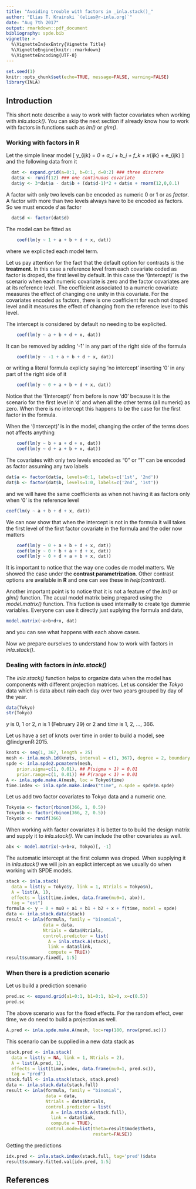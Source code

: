 ```yaml
---
title: "Avoiding trouble with factors in _inla.stack()_"
author: "Elias T. Krainski `(elias@r-inla.org)`"
date: "Aug 7th 2017"
output: rmarkdown::pdf_document
bibliography: spde.bib
vignette: >
  %\VignetteIndexEntry{Vignette Title}
  %\VignetteEngine{knitr::rmarkdown}
  %\VignetteEncoding{UTF-8} 
---
```


```r
set.seed(1)
knitr::opts_chunk$set(echo=TRUE, message=FALSE, warning=FALSE)
library(INLA)
```

## Introduction

This short note describe a way to work with factor covariates
when working with _inla.stack()_. 
You can skip the next section if already know how to work with 
factors in functions such as _lm()_ or _glm()_.

### Working with factors in **R**

Let the simple linear model 
\[ y_{ijk} = \mu_0 + a_i + b_j + f_k + \beta x_{ijk} + e_{ijk} \]
and the following data from it 
```r
  dat <- expand.grid(a=0:1, b=0:1, d=0:2) ### three discrete
  dat$x <- runif(12) ### one continuous covariate
  dat$y <- 3*dat$a - dat$b + (dat$d-1)*2 + dat$x + rnorm(12,0,0.1)
```

A factor with only two levels can be encoded 
as numeric $0$ or $1$ or as _factor_. 
A factor with more than two levels always 
have to be encoded as factors. 
So we must encode $d$ as factor 
```r
  dat$d <- factor(dat$d) 
```

The model can be fitted as
```r
	coef(lm(y ~ 1 + a + b + d + x, dat))
```
where we explicited each model term. 

Let us pay attention for the fact that the 
default option for contrasts is the **treatment**. 
In this case a reference level from each covariate 
coded as factor is droped, the first level by default. 
In this case the '(Intercept)' is the scenario when 
each numeric covariate is zero and the factor covariates 
are at its reference level. 
The coefficient associated to a numeric covariate 
measures the effect of changing one unity in this covariate. 
For the covariates encoded as factors, there is one 
coefficient for each not droped level and it measures the 
effect of changing from the reference level to this level. 

The intercept is considered by default 
no needing to be explicited. 
```r
	coef(lm(y ~ a + b + d + x, dat))
```
It can be removed by adding '-1' in any part of the 
right side of the formula 
```r
	coef(lm(y ~ -1 + a + b + d + x, dat))
```
or writing a literal formula explicty saying 'no intercept' 
inserting '0' in any part of the right side of it 
```r
	coef(lm(y ~ 0 + a + b + d + x, dat))
```
Notice that the '(Intercept)' from before is now 'd0' 
because it is the scenario for the first level in 'd' 
and when all the other terms (all numeric) as zero. 
When there is no intercept this happens to be the case 
for the first factor in the formula. 

When the '(Intercept)' is in the model, changing the order 
of the terms does not affects anything 
```r
	coef(lm(y ~ b + a + d + x, dat))
	coef(lm(y ~ d + a + b + x, dat))
```

The covariates with only two levels encoded as "0" or "1" 
can be encoded as factor assuming any two labels 
```r
dat$a <- factor(dat$a, levels=0:1, labels=c('1st', '2nd'))
dat$b <- factor(dat$b, levels=1:0, labels=c('2nd', '1st'))
```
and we will have the same coefficients as when not having 
it as factors only when '0' is the reference level
```r
coef(lm(y ~ a + b + d + x, dat))
```

We can now show that when the intercept is not in the formula 
it will takes the first level of the first factor covariate 
in the formula and the oder now matters
```r
	coef(lm(y ~ 0 + a + b + d + x, dat))
	coef(lm(y ~ 0 + b + a + d + x, dat))
	coef(lm(y ~ 0 + d + a + b + x, dat))
```

It is important to notice that 
the way one codes de model matters. 
We showed the case under the **contrast parametrization**. 
Other contrast options are available in **R** 
and one can see these in _help(contrast)_. 

Another important point is to notice that it is not a feature 
of the _lm()_ or _glm()_ function. 
The acual model matrix being prepared using the _model.matrix()_ 
function. 
This fuction is used internally to create tge dummie variables. 
Everyone can use it directly just suplying the formula and data, 
```r
model.matrix(~a+b+d+x, dat) 
```
and you can see what happens with each above cases.

Now we prepare ourselves to understand how to work with 
factors in _inla.stack()_. 

### Dealing with factors in _inla.stack()_ 

The _inla.stack()_ function helps to organize 
data when the model has components with 
different projection matrices. 
Let us consider the _Tokyo_ data which is 
data about rain each day over two years 
grouped by day of the year. 
```r
data(Tokyo)
str(Tokyo)
``` 
$y$ is $0$, $1$ or $2$, 
$n$ is $1$ (February 29) or $2$ 
and $time$ is $1$, $2$, ..., $366$. 

Let us have a set of knots over time in order to build 
a model, see @lindgrenR:2015. 

```r
knots <- seq(1, 367, length = 25)
mesh <- inla.mesh.1d(knots, interval = c(1, 367), degree = 2, boundary = "cyclic")
spde <- inla.spde2.pcmatern(mesh, 
    prior.sigma=c(1, 0.01), ## P(sigma > 1) = 0.01
    prior.range=c(1, 0.01)) ## P(range < 1) = 0.01
A <- inla.spde.make.A(mesh, loc = Tokyo$time)
time.index <- inla.spde.make.index("time", n.spde = spde$n.spde)
```
Let us add two factor covariates to Tokyo data and a numeric one. 
```r
Tokyo$a <- factor(rbinom(366, 1, 0.5))
Tokyo$b <- factor(rbinom(366, 2, 0.5))
Tokyo$x <- runif(366)
```

When working with factor covariates it is better to 
to build the design matrix and supply it to 
_inla.stack()_. 
We can include the other covariates as well.
```r
abx <- model.matrix(~a+b+x, Tokyo)[, -1]
```
The automatic intercept at the first column was droped. 
When supplying it in _inla.stack()_ we will join an explict 
intercept as we usually do when working with SPDE models. 

```r
stack <- inla.stack(
  data = list(y = Tokyo$y, link = 1, Ntrials = Tokyo$n),
  A = list(A, 1),
  effects = list(time.index, data.frame(mu0=1, abx)),
  tag = "est")
formula <- y ~ 0 + mu0 + a1 + b1 + b2 + x + f(time, model = spde)
data <- inla.stack.data(stack)
result <- inla(formula, family = "binomial", 
              data = data, 
              Ntrials = data$Ntrials,
              control.predictor = list(
                A = inla.stack.A(stack), 
                link = data$link, 
                compute = TRUE))
result$summary.fixed[, 1:5]
```

### When there is a prediction scenario

Let us build a prediction scenario 
```r
pred.sc <- expand.grid(a1=0:1, b1=0:1, b2=0, x=c(0.5))
pred.sc
```

The above scenario was for the fixed effects. 
For the random effect, over time, we do need 
to build a projection as well. 
```r
A.pred <- inla.spde.make.A(mesh, loc=rep(180, nrow(pred.sc)))
```

This scenario can be supplied in a new data stack as 
```r
stack.pred <- inla.stack(
  data = list(y = NA, link = 1, Ntrials = 2),
  A = list(A.pred, 1),
  effects = list(time.index, data.frame(mu0=1, pred.sc)),
  tag = "pred")
stack.full <- inla.stack(stack, stack.pred)
data <- inla.stack.data(stack.full)
result <- inla(formula, family = "binomial", 
               data = data, 
               Ntrials = data$Ntrials,
               control.predictor = list(
                 A = inla.stack.A(stack.full), 
                 link = data$link, 
                 compute = TRUE),
               control.mode=list(theta=result$mode$theta, 
                                 restart=FALSE))
```

Getting the predictions
```r
idx.pred <- inla.stack.index(stack.full, tag='pred')$data
result$summary.fitted.val[idx.pred, 1:5]
```

## References